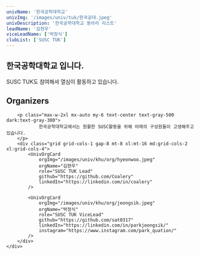 ```yaml
---
univName: '한국공학대학교'
univImg: '/images/univ/tuk/한국공대.jpeg'
univDescription: '한국공학대학교 동아리 리스트'
leadName: '김현우'
viceLeadName: ['박정식']
clubList: ['SUSC TUK']
---
```



## 한국공학대학교 입니다.

SUSC TUK도 참여해셔 열심이 활동하고 있습니다.


<section class="bg-white dark:bg-gray-900">
	<div class="container px-6 py-10 mx-auto">
		<h1 class="text-2xl font-semibold text-center text-gray-800 capitalize lg:text-3xl dark:text-white">Organizers</h1>

		<p class="max-w-2xl mx-auto my-6 text-center text-gray-500 dark:text-gray-300">
				한국공학대학교에서는 원활한 SUSC활동을 위해 아래의 구성원들이 고생해주고 있습니다.
		</p>
		<div class="grid grid-cols-1 gap-8 mt-8 xl:mt-16 md:grid-cols-2 xl:grid-cols-4">
			<UnivOrgCard 
				orgImg="/images/univ/khu/org/hyeonwoo.jpeg"
				orgName="김현우"
				role="SUSC TUK Lead"
				github="https://github.com/Coalery"
				linkedIn="https://linkedin.com/in/coalery"
			/>
			
			<UnivOrgCard 
				orgImg="/images/univ/khu/org/jeongsik.jpeg"
				orgName="박정식"
				role="SUSC TUK ViceLead"
				github="https://github.com/sat0317"
				linkedIn="https://linkedin.com/in/parkjeongsik/"
				instagram="https://www.instagram.com/park_quation/"
			/>
		</div>
	</div>
</section>